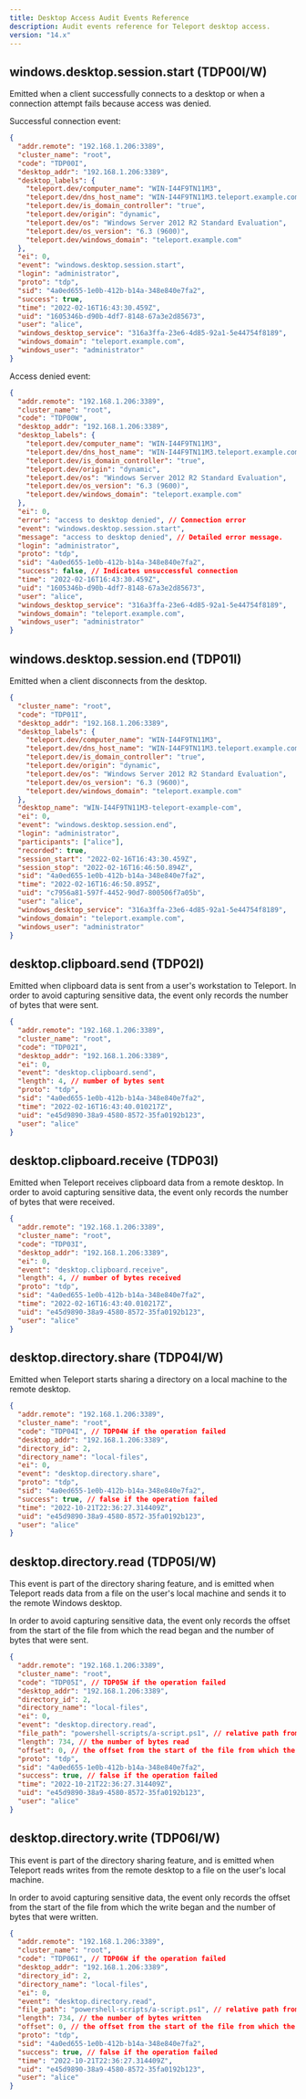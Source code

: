```yaml
---
title: Desktop Access Audit Events Reference
description: Audit events reference for Teleport desktop access.
version: "14.x"
---
```


## windows.desktop.session.start (TDP00I/W)

Emitted when a client successfully connects to a desktop or when a connection
attempt fails because access was denied.

Successful connection event:

```json
{
  "addr.remote": "192.168.1.206:3389",
  "cluster_name": "root",
  "code": "TDP00I",
  "desktop_addr": "192.168.1.206:3389",
  "desktop_labels": {
    "teleport.dev/computer_name": "WIN-I44F9TN11M3",
    "teleport.dev/dns_host_name": "WIN-I44F9TN11M3.teleport.example.com",
    "teleport.dev/is_domain_controller": "true",
    "teleport.dev/origin": "dynamic",
    "teleport.dev/os": "Windows Server 2012 R2 Standard Evaluation",
    "teleport.dev/os_version": "6.3 (9600)",
    "teleport.dev/windows_domain": "teleport.example.com"
  },
  "ei": 0,
  "event": "windows.desktop.session.start",
  "login": "administrator",
  "proto": "tdp",
  "sid": "4a0ed655-1e0b-412b-b14a-348e840e7fa2",
  "success": true,
  "time": "2022-02-16T16:43:30.459Z",
  "uid": "1605346b-d90b-4df7-8148-67a3e2d85673",
  "user": "alice",
  "windows_desktop_service": "316a3ffa-23e6-4d85-92a1-5e44754f8189",
  "windows_domain": "teleport.example.com",
  "windows_user": "administrator"
}
```

Access denied event:

```json
{
  "addr.remote": "192.168.1.206:3389",
  "cluster_name": "root",
  "code": "TDP00W",
  "desktop_addr": "192.168.1.206:3389",
  "desktop_labels": {
    "teleport.dev/computer_name": "WIN-I44F9TN11M3",
    "teleport.dev/dns_host_name": "WIN-I44F9TN11M3.teleport.example.com",
    "teleport.dev/is_domain_controller": "true",
    "teleport.dev/origin": "dynamic",
    "teleport.dev/os": "Windows Server 2012 R2 Standard Evaluation",
    "teleport.dev/os_version": "6.3 (9600)",
    "teleport.dev/windows_domain": "teleport.example.com"
  },
  "ei": 0,
  "error": "access to desktop denied", // Connection error
  "event": "windows.desktop.session.start",
  "message": "access to desktop denied", // Detailed error message.
  "login": "administrator",
  "proto": "tdp",
  "sid": "4a0ed655-1e0b-412b-b14a-348e840e7fa2",
  "success": false, // Indicates unsuccessful connection
  "time": "2022-02-16T16:43:30.459Z",
  "uid": "1605346b-d90b-4df7-8148-67a3e2d85673",
  "user": "alice",
  "windows_desktop_service": "316a3ffa-23e6-4d85-92a1-5e44754f8189",
  "windows_domain": "teleport.example.com",
  "windows_user": "administrator"
}
```

## windows.desktop.session.end (TDP01I)

Emitted when a client disconnects from the desktop.

```json
{
  "cluster_name": "root",
  "code": "TDP01I",
  "desktop_addr": "192.168.1.206:3389",
  "desktop_labels": {
    "teleport.dev/computer_name": "WIN-I44F9TN11M3",
    "teleport.dev/dns_host_name": "WIN-I44F9TN11M3.teleport.example.com",
    "teleport.dev/is_domain_controller": "true",
    "teleport.dev/origin": "dynamic",
    "teleport.dev/os": "Windows Server 2012 R2 Standard Evaluation",
    "teleport.dev/os_version": "6.3 (9600)",
    "teleport.dev/windows_domain": "teleport.example.com"
  },
  "desktop_name": "WIN-I44F9TN11M3-teleport-example-com",
  "ei": 0,
  "event": "windows.desktop.session.end",
  "login": "administrator",
  "participants": ["alice"],
  "recorded": true,
  "session_start": "2022-02-16T16:43:30.459Z",
  "session_stop": "2022-02-16T16:46:50.894Z",
  "sid": "4a0ed655-1e0b-412b-b14a-348e840e7fa2",
  "time": "2022-02-16T16:46:50.895Z",
  "uid": "c7956a81-597f-4452-90d7-800506f7a05b",
  "user": "alice",
  "windows_desktop_service": "316a3ffa-23e6-4d85-92a1-5e44754f8189",
  "windows_domain": "teleport.example.com",
  "windows_user": "administrator"
}
```

## desktop.clipboard.send (TDP02I)

Emitted when clipboard data is sent from a user's workstation to Teleport. In
order to avoid capturing sensitive data, the event only records the number of
bytes that were sent.

```json
{
  "addr.remote": "192.168.1.206:3389",
  "cluster_name": "root",
  "code": "TDP02I",
  "desktop_addr": "192.168.1.206:3389",
  "ei": 0,
  "event": "desktop.clipboard.send",
  "length": 4, // number of bytes sent
  "proto": "tdp",
  "sid": "4a0ed655-1e0b-412b-b14a-348e840e7fa2",
  "time": "2022-02-16T16:43:40.010217Z",
  "uid": "e45d9890-38a9-4580-8572-35fa0192b123",
  "user": "alice"
}
```

## desktop.clipboard.receive (TDP03I)

Emitted when Teleport receives clipboard data from a remote desktop. In order to
avoid capturing sensitive data, the event only records the number of bytes that
were received.

```json
{
  "addr.remote": "192.168.1.206:3389",
  "cluster_name": "root",
  "code": "TDP03I",
  "desktop_addr": "192.168.1.206:3389",
  "ei": 0,
  "event": "desktop.clipboard.receive",
  "length": 4, // number of bytes received
  "proto": "tdp",
  "sid": "4a0ed655-1e0b-412b-b14a-348e840e7fa2",
  "time": "2022-02-16T16:43:40.010217Z",
  "uid": "e45d9890-38a9-4580-8572-35fa0192b123",
  "user": "alice"
}
```

## desktop.directory.share (TDP04I/W)

Emitted when Teleport starts sharing a directory on a local machine to the remote desktop.

```json
{
  "addr.remote": "192.168.1.206:3389",
  "cluster_name": "root",
  "code": "TDP04I", // TDP04W if the operation failed
  "desktop_addr": "192.168.1.206:3389",
  "directory_id": 2,
  "directory_name": "local-files",
  "ei": 0,
  "event": "desktop.directory.share",
  "proto": "tdp",
  "sid": "4a0ed655-1e0b-412b-b14a-348e840e7fa2",
  "success": true, // false if the operation failed
  "time": "2022-10-21T22:36:27.314409Z",
  "uid": "e45d9890-38a9-4580-8572-35fa0192b123",
  "user": "alice"
}
```

## desktop.directory.read (TDP05I/W)

This event is part of the directory sharing feature, and is emitted when
Teleport reads data from a file on the user's local machine and sends it
to the remote Windows desktop.

In order to avoid capturing sensitive data, the event only records the offset
from the start of the file from which the read began and the number of bytes
that were sent.

```json
{
  "addr.remote": "192.168.1.206:3389",
  "cluster_name": "root",
  "code": "TDP05I", // TDP05W if the operation failed
  "desktop_addr": "192.168.1.206:3389",
  "directory_id": 2,
  "directory_name": "local-files",
  "ei": 0,
  "event": "desktop.directory.read",
  "file_path": "powershell-scripts/a-script.ps1", // relative path from the root of the shared directory (local-files in this case)
  "length": 734, // the number of bytes read
  "offset": 0, // the offset from the start of the file from which the read began
  "proto": "tdp",
  "sid": "4a0ed655-1e0b-412b-b14a-348e840e7fa2",
  "success": true, // false if the operation failed
  "time": "2022-10-21T22:36:27.314409Z",
  "uid": "e45d9890-38a9-4580-8572-35fa0192b123",
  "user": "alice"
}
```

## desktop.directory.write (TDP06I/W)

This event is part of the directory sharing feature, and is emitted when
Teleport reads writes from the remote desktop to a file on the user's local
machine.

In order to avoid capturing sensitive data, the event only records the offset
from the start of the file from which the write began and the number of bytes
that were written.

```json
{
  "addr.remote": "192.168.1.206:3389",
  "cluster_name": "root",
  "code": "TDP06I", // TDP06W if the operation failed
  "desktop_addr": "192.168.1.206:3389",
  "directory_id": 2,
  "directory_name": "local-files",
  "ei": 0,
  "event": "desktop.directory.read",
  "file_path": "powershell-scripts/a-script.ps1", // relative path from the root of the shared directory (local-files in this case)
  "length": 734, // the number of bytes written
  "offset": 0, // the offset from the start of the file from which the write began
  "proto": "tdp",
  "sid": "4a0ed655-1e0b-412b-b14a-348e840e7fa2",
  "success": true, // false if the operation failed
  "time": "2022-10-21T22:36:27.314409Z",
  "uid": "e45d9890-38a9-4580-8572-35fa0192b123",
  "user": "alice"
}
```
